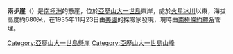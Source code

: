 {{unreferenced|time=2013-11-27T07:15:31+00:00}}
{{coord|71|54|S|68|13|W|display=title}}

'''兩步崖'''（{{lang-en|Two Step Cliffs}}）是[[南極洲|南極洲]]的懸崖，位於[[亞歷山大一世島|亞歷山大一世島]]東岸，處於[[火星冰川|火星冰川]]以東，海拔高度約680米，在1935年11月23日由[[美國|美國]]的探險家發現，現時由[[南極條約體系|南極條約體系]]管理。

{{DEFAULTSORT:Two Step Cliffs}}
[[Category:亞歷山大一世島懸崖|Category:亞歷山大一世島懸崖]]
[[Category:亞歷山大一世島山峰|Category:亞歷山大一世島山峰]]

{{AlexanderIsland-geo-stub}}